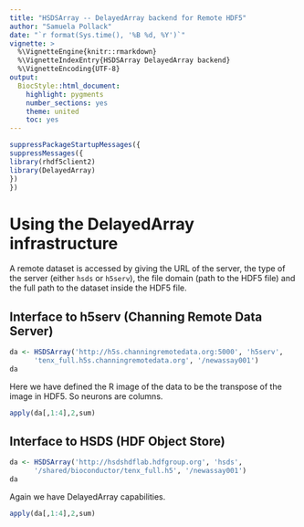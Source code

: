 ```yaml
---
title: "HSDSArray -- DelayedArray backend for Remote HDF5"
author: "Samuela Pollack"
date: "`r format(Sys.time(), '%B %d, %Y')`"
vignette: >
  %\VignetteEngine{knitr::rmarkdown}
  %\VignetteIndexEntry{HSDSArray DelayedArray backend}
  %\VignetteEncoding{UTF-8}
output:
  BiocStyle::html_document:
    highlight: pygments
    number_sections: yes
    theme: united
    toc: yes
---
```


```r
suppressPackageStartupMessages({
suppressMessages({
library(rhdf5client2)
library(DelayedArray)
})
})
```
# Using the DelayedArray infrastructure

A remote dataset is accessed by giving the URL of the server, the
type of the server (either `hsds` or `h5serv`), the file domain (path 
to the HDF5 file) and the full path to the dataset inside the HDF5 file. 

## Interface to h5serv (Channing Remote Data Server)

```r
da <- HSDSArray('http://h5s.channingremotedata.org:5000', 'h5serv', 
      'tenx_full.h5s.channingremotedata.org', '/newassay001')
da
```

Here we have defined the R image of the data to be the
transpose of the image in HDF5.  So neurons are columns.

```r
apply(da[,1:4],2,sum)
```

## Interface to HSDS (HDF Object Store)
```r
da <- HSDSArray('http://hsdshdflab.hdfgroup.org', 'hsds', 
      '/shared/bioconductor/tenx_full.h5', '/newassay001')
da
```

Again we have DelayedArray capabilities.
```r
apply(da[,1:4],2,sum)
```
